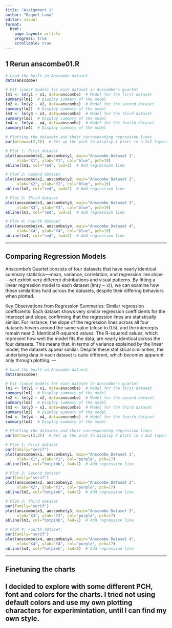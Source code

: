 ---
title: "Assignment 1"
author: "Raquel Luna"
editor: visual
format:
  html:
    page-layout: article
    progress: true
    scrollable: true
---

## 1 Rerun anscombe01.R
```{r, echo=FALSE}
# Load the built-in Anscombe dataset
data(anscombe)

# Fit linear models for each dataset in Anscombe's quartet
lm1 <- lm(y1 ~ x1, data=anscombe)  # Model for the first dataset
summary(lm1)  # Display summary of the model
lm2 <- lm(y2 ~ x2, data=anscombe)  # Model for the second dataset
summary(lm2)  # Display summary of the model
lm3 <- lm(y3 ~ x3, data=anscombe)  # Model for the third dataset
summary(lm3)  # Display summary of the model
lm4 <- lm(y4 ~ x4, data=anscombe)  # Model for the fourth dataset
summary(lm4)  # Display summary of the model

# Plotting the datasets and their corresponding regression lines
par(mfrow=c(2,2))  # Set up the plot to display 4 plots in a 2x2 layout

# Plot 1: First dataset
plot(anscombe$x1, anscombe$y1, main="Anscombe Dataset 1",
     xlab="X1", ylab="Y1", col="blue", pch=19)
abline(lm1, col="red", lwd=2)  # Add regression line

# Plot 2: Second dataset
plot(anscombe$x2, anscombe$y2, main="Anscombe Dataset 2",
     xlab="X2", ylab="Y2", col="blue", pch=19)
abline(lm2, col="red", lwd=2)  # Add regression line

# Plot 3: Third dataset
plot(anscombe$x3, anscombe$y3, main="Anscombe Dataset 3",
     xlab="X3", ylab="Y3", col="blue", pch=19)
abline(lm3, col="red", lwd=2)  # Add regression line

# Plot 4: Fourth dataset
plot(anscombe$x4, anscombe$y4, main="Anscombe Dataset 4",
     xlab="X4", ylab="Y4", col="blue", pch=19)
abline(lm4, col="red", lwd=2)  # Add regression line
```
---

## Comparing Regression Models
Anscombe’s Quartet consists of four datasets that have nearly identical summary statistics—mean, variance, correlation, and regression line slope—yet exhibit very different distributions and visual patterns. By fitting a linear regression model to each dataset (lm(y ~ x)), we can examine how these similarities hold across the datasets, despite their differing behaviors when plotted.

Key Observations from Regression Summaries:
Similar regression coefficients: Each dataset shows very similar regression coefficients for the intercept and slope, confirming that the regression lines are statistically similar.
For instance, the slope of the regression lines across all four datasets hovers around the same value (close to 0.5), and the intercepts remain near 3.
Identical R-squared values: The R-squared values, which represent how well the model fits the data, are nearly identical across the four datasets. This means that, in terms of variance explained by the linear model, the datasets appear similar.
Despite these statistical similarities, the underlying data in each dataset is quite different, which becomes apparent only through plotting.
---
```{r, echo=FALSE}
# Load the built-in Anscombe dataset
data(anscombe)

# Fit linear models for each dataset in Anscombe's quartet
lm1 <- lm(y1 ~ x1, data=anscombe)  # Model for the first dataset
summary(lm1)  # Display summary of the model
lm2 <- lm(y2 ~ x2, data=anscombe)  # Model for the second dataset
summary(lm2)  # Display summary of the model
lm3 <- lm(y3 ~ x3, data=anscombe)  # Model for the third dataset
summary(lm3)  # Display summary of the model
lm4 <- lm(y4 ~ x4, data=anscombe)  # Model for the fourth dataset
summary(lm4)  # Display summary of the model

# Plotting the datasets and their corresponding regression lines
par(mfrow=c(2,2))  # Set up the plot to display 4 plots in a 2x2 layout

# Plot 1: First dataset
par(family="serif")
plot(anscombe$x1, anscombe$y1, main="Anscombe Dataset 1",
     xlab="X1", ylab="Y1", col="purple", pch=17)
abline(lm1, col="hotpink", lwd=2)  # Add regression line

# Plot 2: Second dataset
par(family="serif")
plot(anscombe$x2, anscombe$y2, main="Anscombe Dataset 2",
     xlab="X2", ylab="Y2", col="purple", pch=17)
abline(lm2, col="hotpink", lwd=2)  # Add regression line

# Plot 3: Third dataset
par(family="serif")
plot(anscombe$x3, anscombe$y3, main="Anscombe Dataset 3",
     xlab="X3", ylab="Y3", col="purple", pch=17)
abline(lm3, col="hotpink", lwd=2)  # Add regression line

# Plot 4: Fourth dataset
par(family="serif")
plot(anscombe$x4, anscombe$y4, main="Anscombe Dataset 4",
     xlab="X4", ylab="Y4", col="purple", pch=17)
abline(lm4, col="hotpink", lwd=2)  # Add regression line
```
---

## Finetuning the charts
I decided to explore with some different PCH, font and colors for the charts. I tried not using default colors and use my own plotting characters for experimintation, until I can find my own style.
---